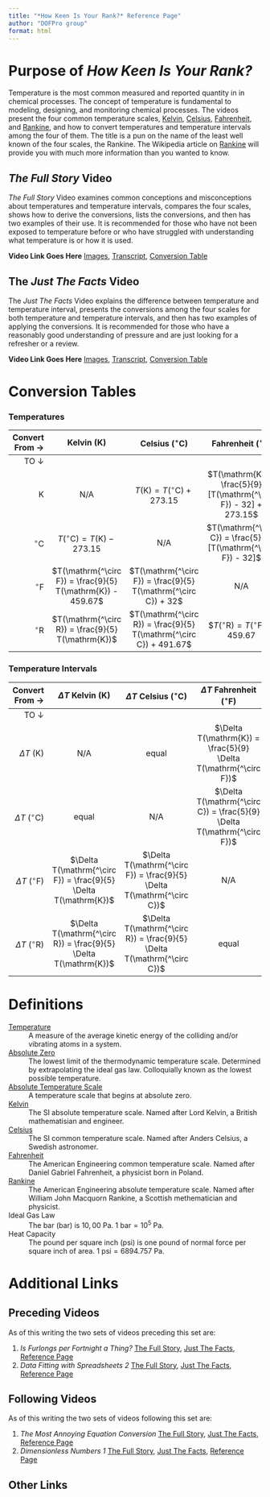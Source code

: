 ```yaml
---
title: "*How Keen Is Your Rank?* Reference Page"
author: "DOFPro group"
format: html
---
```

# Purpose of *How Keen Is Your Rank?*

Temperature is the most common measured and reported quantity in  in chemical processes. The concept of temperature is fundamental to modeling, designing, and monitoring chemical processes. The videos present the four common temperature scales, [Kelvin](https://en.wikipedia.org/wiki/Kelvin), [Celsius](https://en.wikipedia.org/wiki/Celsius), [Fahrenheit](https://en.wikipedia.org/wiki/Fahrenheit), and [Rankine](https://en.wikipedia.org/wiki/Rankine_scale), and how to convert temperatures and temperature intervals among the four of them. The title is a pun on the name of the least well known of the four scales, the Rankine. The Wikipedia article on [Rankine](https://en.wikipedia.org/wiki/Rankine_scale) will provide you with much more information than you wanted to know.

## *The Full Story* Video

*The Full Story* Video examines common conceptions and misconceptions about temperatures and temperature intervals, compares the four scales, shows how to derive the conversions, lists the conversions, and then has two examples of their use. It is recommended for those who have not been exposed to temperature before or who have struggled with understanding what temperature is or how it is used.

<!-- <iframe width="560" height="315" src="https://www.youtube.com/embed/Kztw9GX9EL8?si=8FReigIAK_ILt8NN" title="YouTube video player" frameborder="0" allow="accelerometer; autoplay; clipboard-write; encrypted-media; gyroscope; picture-in-picture; web-share" referrerpolicy="strict-origin-when-cross-origin" allowfullscreen></iframe> -->
**Video Link Goes Here**
[Images](ConvertingTemperatureTFSVisuals.qmd), [Transcript](WhatIsAMoleTFSCC.qmd), [Conversion Table](#conversion-tables)

## The *Just The Facts* Video

The *Just The Facts* Video explains the difference between temperature and temperature interval, presents the conversions among the four scales for both temperature and temperature intervals, and then has two examples of applying the conversions. It is recommended for those who have a reasonably good understanding of pressure and are just looking for a refresher or a review.

<!-- <iframe width="560" height="315" src="https://www.youtube.com/embed/wHEX0uY69rs?si=gI9jKO8lHPJ_2_EU" title="YouTube video player" frameborder="0" allow="accelerometer; autoplay; clipboard-write; encrypted-media; gyroscope; picture-in-picture; web-share" referrerpolicy="strict-origin-when-cross-origin" allowfullscreen></iframe>
 -->
**Video Link Goes Here**
[Images](ConvertingTemperatureJTFVisuals.qmd), [Transcript](),  [Conversion Table](#conversion-tables)

# Conversion Tables

### Temperatures

| Convert From $\rightarrow$ | Kelvin ($\mathrm{K}$) | Celsius ($\mathrm{^\circ C}$) | Fahrenheit ($\mathrm{^\circ F}$) | Rankine ($\mathrm{^\circ R}$) |
|---:|:---:|:---:|:---:|:---:|
| TO $\downarrow$| | | | |
| $\mathrm{K}$ | N/A | $T(\mathrm{K}) = T(\mathrm{^\circ C}) + 273.15$ | $T(\mathrm{K}) = \frac{5}{9} [T(\mathrm{^\circ F}) - 32] + 273.15$ | $T(\mathrm{K}) = \frac{5}{9} T(\mathrm{^\circ R})$ |
| $\mathrm{^\circ C}$ | $T(\mathrm{^\circ C}) = T(\mathrm{K}) - 273.15$ | N/A | $T(\mathrm{^\circ C}) = \frac{5}{9}[T(\mathrm{^\circ F}) - 32]$ | $T(\mathrm{^\circ C}) = \frac{5}{9}[T(\mathrm{^\circ R}) - 491.67]$ |
| $\mathrm{^\circ F}$ | $T(\mathrm{^\circ F}) = \frac{9}{5} T(\mathrm{K}) - 459.67$ | $T(\mathrm{^\circ F}) = \frac{9}{5} T(\mathrm{^\circ C}) + 32$ | N/A | $T(\mathrm{^\circ F}) = T(\mathrm{^\circ R}) - 459.67$ |
| $\mathrm{^\circ R}$ | $T(\mathrm{^\circ R}) = \frac{9}{5} T(\mathrm{K})$ | $T(\mathrm{^\circ R}) = \frac{9}{5} T(\mathrm{^\circ C}) + 491.67$ | $$T(\mathrm{^\circ R}) = T(\mathrm{^\circ F}) + 459.67$ | N/A |

### Temperature Intervals

| Convert From $\rightarrow$ | $\Delta T$ Kelvin ($\mathrm{K}$) | $\Delta T$ Celsius ($\mathrm{^\circ C}$) | $\Delta T$ Fahrenheit ($\mathrm{^\circ F}$) | $\Delta T$ Rankine ($\mathrm{^\circ R}$) |
|---:|:---:|:---:|:---:|:---:|
| TO $\downarrow$| | | | |
| $\Delta T\ (\mathrm{K})$| N/A | equal | $\Delta T(\mathrm{K}) = \frac{5}{9} \Delta T(\mathrm{^\circ F})$ | $\Delta T(\mathrm{K}) = \frac{5}{9} \Delta T(\mathrm{^\circ R})$|
| $\Delta T\ (\mathrm{^\circ C})$| equal | N/A | $\Delta T(\mathrm{^\circ C}) = \frac{5}{9} \Delta T(\mathrm{^\circ F})$ | $\Delta T(\mathrm{^\circ C}) = \frac{5}{9} \Delta T(\mathrm{^\circ R})$ |
| $\Delta T\ (\mathrm{^\circ F})$| $\Delta T(\mathrm{^\circ F}) = \frac{9}{5} \Delta T(\mathrm{K})$ | $\Delta T(\mathrm{^\circ F}) = \frac{9}{5} \Delta T(\mathrm{^\circ C})$ | N/A | equal |
| $\Delta T\ (\mathrm{^\circ R})$| $\Delta T(\mathrm{^\circ R}) = \frac{9}{5} \Delta T(\mathrm{K})$ | $\Delta T(\mathrm{^\circ R}) = \frac{9}{5} \Delta T(\mathrm{^\circ C})$ | equal | N/A |

# Definitions

[Temperature](https://en.wikipedia.org/wiki/Temperature)
: A measure of the average kinetic energy of the colliding and/or vibrating atoms in a system.

[Absolute Zero](https://en.wikipedia.org/wiki/Absolute_zero)
: The lowest limit of the thermodynamic temperature scale. Determined by extrapolating the ideal gas law. Colloquially known as the lowest possible temperature.

[Absolute Temperature Scale](https://en.wikipedia.org/wiki/Absolute_zero)
: A temperature scale that begins at absolute zero.

[Kelvin](https://en.wikipedia.org/wiki/Kelvin)
: The SI absolute temperature scale. Named after Lord Kelvin, a British mathematisian and engineer.

[Celsius](https://en.wikipedia.org/wiki/Celsius)
: The SI common temperature scale. Named after Anders Celsius, a Swedish astronomer.

[Fahrenheit](https://en.wikipedia.org/wiki/Fahrenheit)
: The American Engineering common temperature scale. Named after Daniel Gabriel Fahrenheit, a physicist born in Poland.

[Rankine](https://en.wikipedia.org/wiki/Rankine_scale)
: The American Engineering absolute temperature scale. Named after William John Macquorn Rankine, a Scottish methematician and physicist.

Ideal Gas Law
: The bar ($\mathrm{bar}$) is $10,00\ \mathrm{Pa}$. $1\ \mathrm{bar} = 10^5\ \mathrm{Pa}$.

Heat Capacity
: The pound per square inch ($\mathrm{psi}$) is one pound of normal force per square inch of area. $1\ \mathrm{psi}= 6894.757\ \mathrm{Pa}$.


# Additional Links

## Preceding Videos

As of this writing the two sets of videos preceding this set are:

1. *Is Furlongs per Fortnight a Thing?* [The Full Story](), [Just The Facts](https://youtu.be/Rmv1jLhdQ0I), [Reference Page]()
2. *Data Fitting with Spreadsheets 2* [The Full Story](), [Just The Facts](), [Reference Page]()

## Following Videos

As of this writing the two sets of videos following this set are:

1. *The Most Annoying Equation Conversion* [The Full Story](../../NotYetHere.qmd), [Just The Facts](https://youtu.be/JE4llgDsy9E), [Reference Page](../../NotYetHere.qmd)
2. *Dimensionless Numbers 1* [The Full Story](../../NotYetHere.qmd), [Just The Facts](../../NotYetHere.qmd), [Reference Page]()

## Other Links

